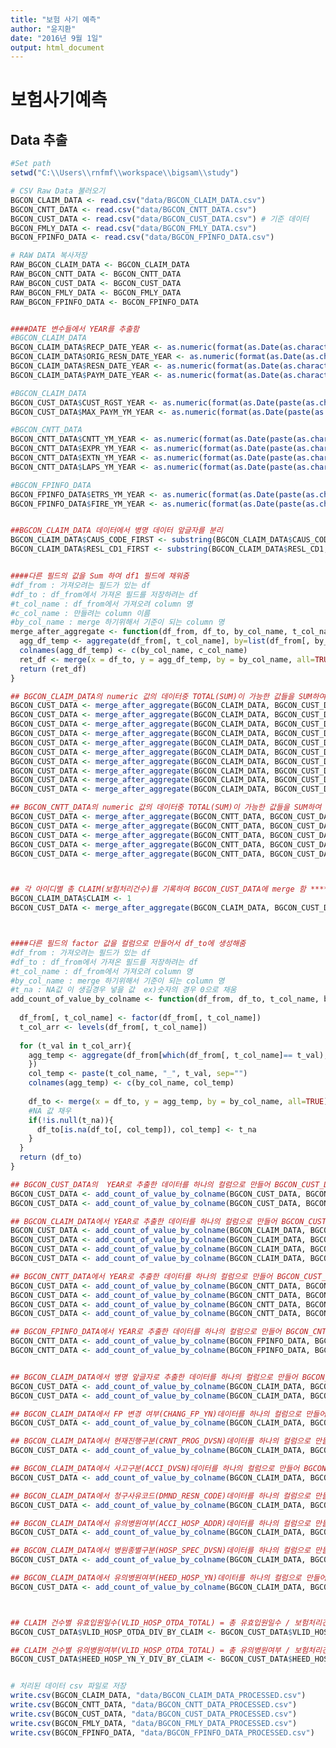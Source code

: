```yaml
---
title: "보험 사기 예측"
author: "윤지환"
date: "2016년 9월 1일"
output: html_document
---
```


# 보험사기예측
## Data 추출

```r
#Set path
setwd("C:\\Users\\rnfmf\\workspace\\bigsam\\study")

# CSV Raw Data 불러오기
BGCON_CLAIM_DATA <- read.csv("data/BGCON_CLAIM_DATA.csv")
BGCON_CNTT_DATA <- read.csv("data/BGCON_CNTT_DATA.csv")
BGCON_CUST_DATA <- read.csv("data/BGCON_CUST_DATA.csv") # 기준 데이터
BGCON_FMLY_DATA <- read.csv("data/BGCON_FMLY_DATA.csv")
BGCON_FPINFO_DATA <- read.csv("data/BGCON_FPINFO_DATA.csv")

# RAW DATA 복사저장
RAW_BGCON_CLAIM_DATA <- BGCON_CLAIM_DATA
RAW_BGCON_CNTT_DATA <- BGCON_CNTT_DATA
RAW_BGCON_CUST_DATA <- BGCON_CUST_DATA
RAW_BGCON_FMLY_DATA <- BGCON_FMLY_DATA
RAW_BGCON_FPINFO_DATA <- BGCON_FPINFO_DATA


####DATE 변수들에서 YEAR를 추출함
#BGCON_CLAIM_DATA
BGCON_CLAIM_DATA$RECP_DATE_YEAR <- as.numeric(format(as.Date(as.character(BGCON_CLAIM_DATA$RECP_DATE), format = "%Y%m%d"), "%Y"))
BGCON_CLAIM_DATA$ORIG_RESN_DATE_YEAR <- as.numeric(format(as.Date(as.character(BGCON_CLAIM_DATA$ORIG_RESN_DATE), format = "%Y%m%d"), "%Y"))
BGCON_CLAIM_DATA$RESN_DATE_YEAR <- as.numeric(format(as.Date(as.character(BGCON_CLAIM_DATA$RESN_DATE), format = "%Y%m%d"), "%Y"))
BGCON_CLAIM_DATA$PAYM_DATE_YEAR <- as.numeric(format(as.Date(as.character(BGCON_CLAIM_DATA$PAYM_DATE), format = "%Y%m%d"), "%Y"))

#BGCON_CLAIM_DATA
BGCON_CUST_DATA$CUST_RGST_YEAR <- as.numeric(format(as.Date(paste(as.character(BGCON_CUST_DATA$CUST_RGST), c("01"), sep=""), format = "%Y%m%d"), "%Y"))
BGCON_CUST_DATA$MAX_PAYM_YM_YEAR <- as.numeric(format(as.Date(paste(as.character(BGCON_CUST_DATA$MAX_PAYM_YM), c("01"), sep=""), format = "%Y%m%d"), "%Y"))

#BGCON_CNTT_DATA
BGCON_CNTT_DATA$CNTT_YM_YEAR <- as.numeric(format(as.Date(paste(as.character(BGCON_CNTT_DATA$CNTT_YM), c("01"), sep=""), format = "%Y%m%d"), "%Y"))
BGCON_CNTT_DATA$EXPR_YM_YEAR <- as.numeric(format(as.Date(paste(as.character(BGCON_CNTT_DATA$EXPR_YM), c("01"), sep=""), format = "%Y%m%d"), "%Y"))
BGCON_CNTT_DATA$EXTN_YM_YEAR <- as.numeric(format(as.Date(paste(as.character(BGCON_CNTT_DATA$EXTN_YM), c("01"), sep=""), format = "%Y%m%d"), "%Y"))
BGCON_CNTT_DATA$LAPS_YM_YEAR <- as.numeric(format(as.Date(paste(as.character(BGCON_CNTT_DATA$LAPS_YM), c("01"), sep=""), format = "%Y%m%d"), "%Y"))

#BGCON_FPINFO_DATA
BGCON_FPINFO_DATA$ETRS_YM_YEAR <- as.numeric(format(as.Date(paste(as.character(BGCON_FPINFO_DATA$ETRS_YM), c("01"), sep=""), format = "%Y%m%d"), "%Y"))
BGCON_FPINFO_DATA$FIRE_YM_YEAR <- as.numeric(format(as.Date(paste(as.character(BGCON_FPINFO_DATA$FIRE_YM), c("01"), sep=""), format = "%Y%m%d"), "%Y"))


##BGCON_CLAIM_DATA 데이터에서 병명 데이터 앞글자를 분리 
BGCON_CLAIM_DATA$CAUS_CODE_FIRST <- substring(BGCON_CLAIM_DATA$CAUS_CODE, 1, 1)
BGCON_CLAIM_DATA$RESL_CD1_FIRST <- substring(BGCON_CLAIM_DATA$RESL_CD1, 1, 1)


####다른 필드의 값을 Sum 하여 df1 필드에 채워줌
#df_from : 가져오려는 필드가 있는 df
#df_to : df_from에서 가져온 필드를 저장하려는 df
#t_col_name : df_from에서 가져오려 column 명
#c_col_name : 만들려는 column 이름
#by_col_name : merge 하기위해서 기준이 되는 column 명
merge_after_aggregate <- function(df_from, df_to, by_col_name, t_col_name, c_col_name){
  agg_df_temp <- aggregate(df_from[, t_col_name], by=list(df_from[, by_col_name]), FUN=sum)
  colnames(agg_df_temp) <- c(by_col_name, c_col_name)
  ret_df <- merge(x = df_to, y = agg_df_temp, by = by_col_name, all=TRUE)
  return (ret_df)
}

## BGCON_CLAIM_DATA의 numeric 값의 데이터중 TOTAL(SUM)이 가능한 값들을 SUM하여 BGCON_CUST_DATA에 merge 함
BGCON_CUST_DATA <- merge_after_aggregate(BGCON_CLAIM_DATA, BGCON_CUST_DATA, "CUST_ID", "VLID_HOSP_OTDA", "VLID_HOSP_OTDA_TOTAL")
BGCON_CUST_DATA <- merge_after_aggregate(BGCON_CLAIM_DATA, BGCON_CUST_DATA, "CUST_ID", "HOUSE_HOSP_DIST", "HOUSE_HOSP_DIST_TOTAL")
BGCON_CUST_DATA <- merge_after_aggregate(BGCON_CLAIM_DATA, BGCON_CUST_DATA, "CUST_ID", "DMND_AMT", "DMND_AMT_TOTAL")
BGCON_CUST_DATA <- merge_after_aggregate(BGCON_CLAIM_DATA, BGCON_CUST_DATA, "CUST_ID", "PAYM_AMT", "PAYM_AMT_TOTAL")
BGCON_CUST_DATA <- merge_after_aggregate(BGCON_CLAIM_DATA, BGCON_CUST_DATA, "CUST_ID", "SELF_CHAM", "SELF_CHAM_TOTAL")
BGCON_CUST_DATA <- merge_after_aggregate(BGCON_CLAIM_DATA, BGCON_CUST_DATA, "CUST_ID", "NON_PAY", "NON_PAY_TOTAL")
BGCON_CUST_DATA <- merge_after_aggregate(BGCON_CLAIM_DATA, BGCON_CUST_DATA, "CUST_ID", "TAMT_SFCA", "TAMT_SFCA_TOTAL")
BGCON_CUST_DATA <- merge_after_aggregate(BGCON_CLAIM_DATA, BGCON_CUST_DATA, "CUST_ID", "PATT_CHRG_TOTA", "PATT_CHRG_TOTA_TOTAL")
BGCON_CUST_DATA <- merge_after_aggregate(BGCON_CLAIM_DATA, BGCON_CUST_DATA, "CUST_ID", "DSCT_AMT", "DSCT_AMT_TOTAL")
BGCON_CUST_DATA <- merge_after_aggregate(BGCON_CLAIM_DATA, BGCON_CUST_DATA, "CUST_ID", "COUNT_TRMT_ITEM", "COUNT_TRMT_ITEM_TOTAL")

## BGCON_CNTT_DATA의 numeric 값의 데이터중 TOTAL(SUM)이 가능한 값들을 SUM하여 BGCON_CUST_DATA에 merge 함
BGCON_CUST_DATA <- merge_after_aggregate(BGCON_CNTT_DATA, BGCON_CUST_DATA, "CUST_ID", "REAL_PAYM_TERM", "REAL_PAYM_TERM_TOTAL")
BGCON_CUST_DATA <- merge_after_aggregate(BGCON_CNTT_DATA, BGCON_CUST_DATA, "CUST_ID", "MAIN_INSR_AMT", "MAIN_INSR_AMT_TOTAL")
BGCON_CUST_DATA <- merge_after_aggregate(BGCON_CNTT_DATA, BGCON_CUST_DATA, "CUST_ID", "SUM_ORIG_PREM", "SUM_ORIG_PREM_TOTAL")
BGCON_CUST_DATA <- merge_after_aggregate(BGCON_CNTT_DATA, BGCON_CUST_DATA, "CUST_ID", "MNTH_INCM_AMT", "MNTH_INCM_AMT_TOTAL")
BGCON_CUST_DATA <- merge_after_aggregate(BGCON_CNTT_DATA, BGCON_CUST_DATA, "CUST_ID", "DISTANCE", "DISTANCE_TOTAL")



## 각 아이디별 총 CLAIM(보험처리건수)를 기록하여 BGCON_CUST_DATA에 merge 함 ******************************************
BGCON_CLAIM_DATA$CLAIM <- 1
BGCON_CUST_DATA <- merge_after_aggregate(BGCON_CLAIM_DATA, BGCON_CUST_DATA, "CUST_ID", "CLAIM", "CLAIM_TOTAL")



####다른 필드의 factor 값을 컬럼으로 만들어서 df_to에 생성해줌
#df_from : 가져오려는 필드가 있는 df
#df_to : df_from에서 가져온 필드를 저장하려는 df
#t_col_name : df_from에서 가져오려 column 명
#by_col_name : merge 하기위해서 기준이 되는 column 명
#t_na : NA값 이 생길경우 넣을 값  ex)숫자의 경우 0으로 채움
add_count_of_value_by_colname <- function(df_from, df_to, t_col_name, by_col_name, t_na=NULL){
  
  df_from[, t_col_name] <- factor(df_from[, t_col_name])
  t_col_arr <- levels(df_from[, t_col_name])
  
  for (t_val in t_col_arr){
    agg_temp <- aggregate(df_from[which(df_from[, t_col_name]== t_val), t_col_name], by=list(df_from[which(df_from[, t_col_name] == t_val), by_col_name]), FUN=function(x){ sum(!is.na(x))
    })
    col_temp <- paste(t_col_name, "_", t_val, sep="")
    colnames(agg_temp) <- c(by_col_name, col_temp)
    
    df_to <- merge(x = df_to, y = agg_temp, by = by_col_name, all=TRUE)
    #NA 값 채우
    if(!is.null(t_na)){
      df_to[is.na(df_to[, col_temp]), col_temp] <- t_na
    }
  }
  return (df_to)
}

## BGCON_CUST_DATA의  YEAR로 추출한 데이터를 하나의 컬럼으로 만들어 BGCON_CUST_DATA에 merge함
BGCON_CUST_DATA <- add_count_of_value_by_colname(BGCON_CUST_DATA, BGCON_CUST_DATA, "CUST_RGST_YEAR", "CUST_ID", 0)
BGCON_CUST_DATA <- add_count_of_value_by_colname(BGCON_CUST_DATA, BGCON_CUST_DATA, "MAX_PAYM_YM_YEAR", "CUST_ID", 0)

## BGCON_CLAIM_DATA에서 YEAR로 추출한 데이터를 하나의 컬럼으로 만들어 BGCON_CUST_DATA에 merge함
BGCON_CUST_DATA <- add_count_of_value_by_colname(BGCON_CLAIM_DATA, BGCON_CUST_DATA, "RECP_DATE_YEAR", "CUST_ID", 0)
BGCON_CUST_DATA <- add_count_of_value_by_colname(BGCON_CLAIM_DATA, BGCON_CUST_DATA, "ORIG_RESN_DATE_YEAR", "CUST_ID", 0)
BGCON_CUST_DATA <- add_count_of_value_by_colname(BGCON_CLAIM_DATA, BGCON_CUST_DATA, "RESN_DATE_YEAR", "CUST_ID", 0)
BGCON_CUST_DATA <- add_count_of_value_by_colname(BGCON_CLAIM_DATA, BGCON_CUST_DATA, "PAYM_DATE_YEAR", "CUST_ID", 0)

## BGCON_CNTT_DATA에서 YEAR로 추출한 데이터를 하나의 컬럼으로 만들어 BGCON_CUST_DATA에 merge함
BGCON_CUST_DATA <- add_count_of_value_by_colname(BGCON_CNTT_DATA, BGCON_CUST_DATA, "CNTT_YM_YEAR", "CUST_ID", 0)
BGCON_CUST_DATA <- add_count_of_value_by_colname(BGCON_CNTT_DATA, BGCON_CUST_DATA, "EXPR_YM_YEAR", "CUST_ID", 0)
BGCON_CUST_DATA <- add_count_of_value_by_colname(BGCON_CNTT_DATA, BGCON_CUST_DATA, "EXTN_YM_YEAR", "CUST_ID", 0)
BGCON_CUST_DATA <- add_count_of_value_by_colname(BGCON_CNTT_DATA, BGCON_CUST_DATA, "LAPS_YM_YEAR", "CUST_ID", 0)

## BGCON_FPINFO_DATA에서 YEAR로 추출한 데이터를 하나의 컬럼으로 만들어 BGCON_CNTT_DATA에 merge함
BGCON_CNTT_DATA <- add_count_of_value_by_colname(BGCON_FPINFO_DATA, BGCON_CNTT_DATA, "ETRS_YM_YEAR", "CLLT_FP_PRNO", 0)
BGCON_CNTT_DATA <- add_count_of_value_by_colname(BGCON_FPINFO_DATA, BGCON_CNTT_DATA, "FIRE_YM_YEAR", "CLLT_FP_PRNO", 0)


## BGCON_CLAIM_DATA에서 병명 앞글자로 추출한 데이터를 하나의 컬럼으로 만들어 BGCON_CUST_DATA에 merge함
BGCON_CUST_DATA <- add_count_of_value_by_colname(BGCON_CLAIM_DATA, BGCON_CUST_DATA, "CAUS_CODE_FIRST", "CUST_ID", 0)
BGCON_CUST_DATA <- add_count_of_value_by_colname(BGCON_CLAIM_DATA, BGCON_CUST_DATA, "RESL_CD1_FIRST", "CUST_ID", 0)

## BGCON_CLAIM_DATA에서 FP 변경 여부(CHANG_FP_YN)데이터를 하나의 컬럼으로 만들어 BGCON_CUST_DATA에 merge함
BGCON_CUST_DATA <- add_count_of_value_by_colname(BGCON_CLAIM_DATA, BGCON_CUST_DATA, "CHANG_FP_YN", "CUST_ID", 0)

## BGCON_CLAIM_DATA에서 현재진행구분(CRNT_PROG_DVSN)데이터를 하나의 컬럼으로 만들어 BGCON_CUST_DATA에 merge함
BGCON_CUST_DATA <- add_count_of_value_by_colname(BGCON_CLAIM_DATA, BGCON_CUST_DATA, "CRNT_PROG_DVSN", "CUST_ID", 0)

## BGCON_CLAIM_DATA에서 사고구분(ACCI_DVSN)데이터를 하나의 컬럼으로 만들어 BGCON_CUST_DATA에 merge함
BGCON_CUST_DATA <- add_count_of_value_by_colname(BGCON_CLAIM_DATA, BGCON_CUST_DATA, "ACCI_DVSN", "CUST_ID", 0)

## BGCON_CLAIM_DATA에서 청구사유코드(DMND_RESN_CODE)데이터를 하나의 컬럼으로 만들어 BGCON_CUST_DATA에 merge함
BGCON_CUST_DATA <- add_count_of_value_by_colname(BGCON_CLAIM_DATA, BGCON_CUST_DATA, "DMND_RESN_CODE", "CUST_ID", 0)

## BGCON_CLAIM_DATA에서 유의병원여부(ACCI_HOSP_ADDR)데이터를 하나의 컬럼으로 만들어 BGCON_CUST_DATA에 merge함
BGCON_CUST_DATA <- add_count_of_value_by_colname(BGCON_CLAIM_DATA, BGCON_CUST_DATA, "ACCI_HOSP_ADDR", "CUST_ID", 0)

## BGCON_CLAIM_DATA에서 병원종별구분(HOSP_SPEC_DVSN)데이터를 하나의 컬럼으로 만들어 BGCON_CUST_DATA에 merge함
BGCON_CUST_DATA <- add_count_of_value_by_colname(BGCON_CLAIM_DATA, BGCON_CUST_DATA, "HOSP_SPEC_DVSN", "CUST_ID", 0)

## BGCON_CLAIM_DATA에서 유의병원여부(HEED_HOSP_YN)데이터를 하나의 컬럼으로 만들어 BGCON_CUST_DATA에 merge함
BGCON_CUST_DATA <- add_count_of_value_by_colname(BGCON_CLAIM_DATA, BGCON_CUST_DATA, "HEED_HOSP_YN", "CUST_ID", 0)



## CLAIM 건수별 유효입원일수(VLID_HOSP_OTDA_TOTAL) = 총 유효입원일수 / 보험처리건
BGCON_CUST_DATA$VLID_HOSP_OTDA_DIV_BY_CLAIM <- BGCON_CUST_DATA$VLID_HOSP_OTDA_TOTAL / BGCON_CUST_DATA$CLAIM_TOTAL

## CLAIM 건수별 유의병원여부(VLID_HOSP_OTDA_TOTAL) = 총 유의병원여부 / 보험처리건
BGCON_CUST_DATA$HEED_HOSP_YN_Y_DIV_BY_CLAIM <- BGCON_CUST_DATA$HEED_HOSP_YN_Y / BGCON_CUST_DATA$CLAIM_TOTAL


# 처리된 데이터 csv 파일로 저장
write.csv(BGCON_CLAIM_DATA, "data/BGCON_CLAIM_DATA_PROCESSED.csv")
write.csv(BGCON_CNTT_DATA, "data/BGCON_CNTT_DATA_PROCESSED.csv")
write.csv(BGCON_CUST_DATA, "data/BGCON_CUST_DATA_PROCESSED.csv")
write.csv(BGCON_FMLY_DATA, "data/BGCON_FMLY_DATA_PROCESSED.csv")
write.csv(BGCON_FPINFO_DATA, "data/BGCON_FPINFO_DATA_PROCESSED.csv")
```
